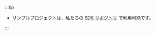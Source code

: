:::tip

- サンプルプロジェクトは、私たちの [SDK リポジトリ](https://github.com/logto-io/js/tree/master/packages/express-sample) で利用可能です。

:::
